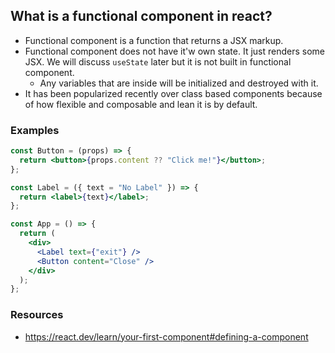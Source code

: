 ## What is a functional component in react?

- Functional component is a function that returns a JSX markup.
- Functional component does not have it'w own state. It just renders some JSX. We will discuss `useState` later but it is not built in functional component.
  - Any variables that are inside will be initialized and destroyed with it.
- It has been popularized recently over class based components because of how flexible and composable and lean it is by default.

### Examples

```jsx
const Button = (props) => {
  return <button>{props.content ?? "Click me!"}</button>;
};

const Label = ({ text = "No Label" }) => {
  return <label>{text}</label>;
};

const App = () => {
  return (
    <div>
      <Label text={"exit"} />
      <Button content="Close" />
    </div>
  );
};
```

### Resources

- https://react.dev/learn/your-first-component#defining-a-component
